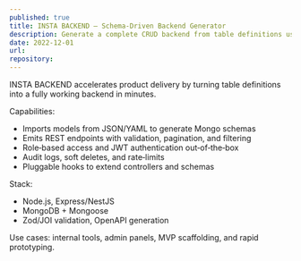 ```yaml
---
published: true
title: INSTA BACKEND — Schema‑Driven Backend Generator
description: Generate a complete CRUD backend from table definitions using Node.js and MongoDB.
date: 2022-12-01
url: 
repository: 
---
```


INSTA BACKEND accelerates product delivery by turning table definitions into a fully working backend in minutes.

Capabilities:

- Imports models from JSON/YAML to generate Mongo schemas
- Emits REST endpoints with validation, pagination, and filtering
- Role‑based access and JWT authentication out‑of‑the‑box
- Audit logs, soft deletes, and rate‑limits
- Pluggable hooks to extend controllers and schemas

Stack:

- Node.js, Express/NestJS
- MongoDB + Mongoose
- Zod/JOI validation, OpenAPI generation

Use cases: internal tools, admin panels, MVP scaffolding, and rapid prototyping.


